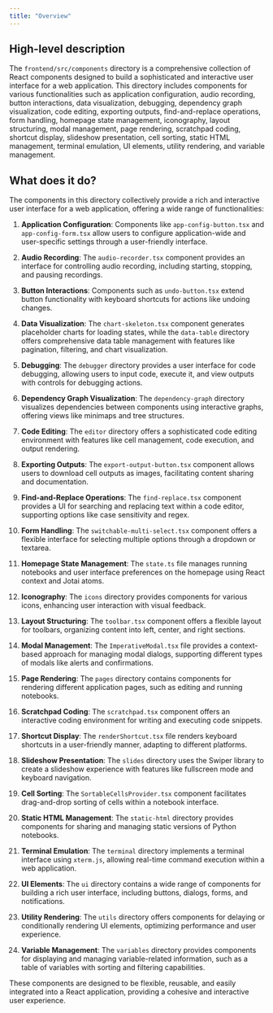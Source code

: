 ```yaml
---
title: "Overview"
---
```


## High-level description

The `frontend/src/components` directory is a comprehensive collection of React components designed to build a sophisticated and interactive user interface for a web application. This directory includes components for various functionalities such as application configuration, audio recording, button interactions, data visualization, debugging, dependency graph visualization, code editing, exporting outputs, find-and-replace operations, form handling, homepage state management, iconography, layout structuring, modal management, page rendering, scratchpad coding, shortcut display, slideshow presentation, cell sorting, static HTML management, terminal emulation, UI elements, utility rendering, and variable management.

## What does it do?

The components in this directory collectively provide a rich and interactive user interface for a web application, offering a wide range of functionalities:

1. **Application Configuration**: Components like `app-config-button.tsx` and `app-config-form.tsx` allow users to configure application-wide and user-specific settings through a user-friendly interface.

2. **Audio Recording**: The `audio-recorder.tsx` component provides an interface for controlling audio recording, including starting, stopping, and pausing recordings.

3. **Button Interactions**: Components such as `undo-button.tsx` extend button functionality with keyboard shortcuts for actions like undoing changes.

4. **Data Visualization**: The `chart-skeleton.tsx` component generates placeholder charts for loading states, while the `data-table` directory offers comprehensive data table management with features like pagination, filtering, and chart visualization.

5. **Debugging**: The `debugger` directory provides a user interface for code debugging, allowing users to input code, execute it, and view outputs with controls for debugging actions.

6. **Dependency Graph Visualization**: The `dependency-graph` directory visualizes dependencies between components using interactive graphs, offering views like minimaps and tree structures.

7. **Code Editing**: The `editor` directory offers a sophisticated code editing environment with features like cell management, code execution, and output rendering.

8. **Exporting Outputs**: The `export-output-button.tsx` component allows users to download cell outputs as images, facilitating content sharing and documentation.

9. **Find-and-Replace Operations**: The `find-replace.tsx` component provides a UI for searching and replacing text within a code editor, supporting options like case sensitivity and regex.

10. **Form Handling**: The `switchable-multi-select.tsx` component offers a flexible interface for selecting multiple options through a dropdown or textarea.

11. **Homepage State Management**: The `state.ts` file manages running notebooks and user interface preferences on the homepage using React context and Jotai atoms.

12. **Iconography**: The `icons` directory provides components for various icons, enhancing user interaction with visual feedback.

13. **Layout Structuring**: The `toolbar.tsx` component offers a flexible layout for toolbars, organizing content into left, center, and right sections.

14. **Modal Management**: The `ImperativeModal.tsx` file provides a context-based approach for managing modal dialogs, supporting different types of modals like alerts and confirmations.

15. **Page Rendering**: The `pages` directory contains components for rendering different application pages, such as editing and running notebooks.

16. **Scratchpad Coding**: The `scratchpad.tsx` component offers an interactive coding environment for writing and executing code snippets.

17. **Shortcut Display**: The `renderShortcut.tsx` file renders keyboard shortcuts in a user-friendly manner, adapting to different platforms.

18. **Slideshow Presentation**: The `slides` directory uses the Swiper library to create a slideshow experience with features like fullscreen mode and keyboard navigation.

19. **Cell Sorting**: The `SortableCellsProvider.tsx` component facilitates drag-and-drop sorting of cells within a notebook interface.

20. **Static HTML Management**: The `static-html` directory provides components for sharing and managing static versions of Python notebooks.

21. **Terminal Emulation**: The `terminal` directory implements a terminal interface using `xterm.js`, allowing real-time command execution within a web application.

22. **UI Elements**: The `ui` directory contains a wide range of components for building a rich user interface, including buttons, dialogs, forms, and notifications.

23. **Utility Rendering**: The `utils` directory offers components for delaying or conditionally rendering UI elements, optimizing performance and user experience.

24. **Variable Management**: The `variables` directory provides components for displaying and managing variable-related information, such as a table of variables with sorting and filtering capabilities.

These components are designed to be flexible, reusable, and easily integrated into a React application, providing a cohesive and interactive user experience.